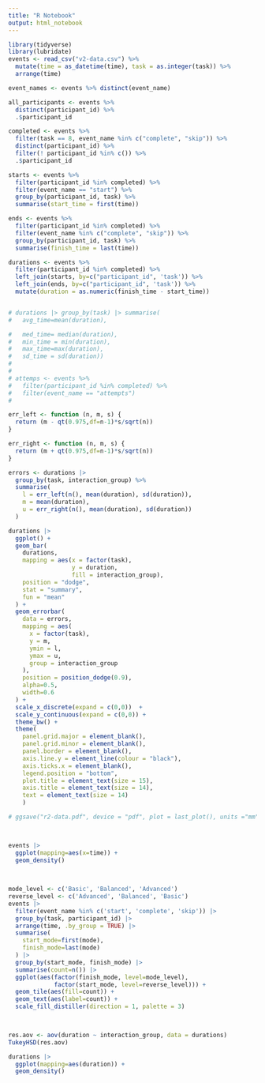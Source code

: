 ```yaml
---
title: "R Notebook"
output: html_notebook
---
```


```r

library(tidyverse)
library(lubridate)
events <- read_csv("v2-data.csv") %>%
  mutate(time = as_datetime(time), task = as.integer(task)) %>%
  arrange(time)
```

```r
event_names <- events %>% distinct(event_name)

all_participants <- events %>%
  distinct(participant_id) %>%
  .$participant_id

completed <- events %>%
  filter(task == 8, event_name %in% c("complete", "skip")) %>%
  distinct(participant_id) %>%
  filter(! participant_id %in% c()) %>% 
  .$participant_id

starts <- events %>%
  filter(participant_id %in% completed) %>%
  filter(event_name == "start") %>%
  group_by(participant_id, task) %>%
  summarise(start_time = first(time))

ends <- events %>% 
  filter(participant_id %in% completed) %>%
  filter(event_name %in% c("complete", "skip")) %>%
  group_by(participant_id, task) %>%
  summarise(finish_time = last(time))

durations <- events %>%
  filter(participant_id %in% completed) %>%
  left_join(starts, by=c("participant_id", 'task')) %>%
  left_join(ends, by=c("participant_id", 'task')) %>%
  mutate(duration = as.numeric(finish_time - start_time))


# durations |> group_by(task) |> summarise(
#   avg_time=mean(duration),
```


```r
#   med_time= median(duration),
#   min_time = min(duration),
#   max_time=max(duration),
#   sd_time = sd(duration))
#   
# 
# attemps <- events %>%
#   filter(participant_id %in% completed) %>% 
#   filter(event_name == "attempts")
#   
```

```r

err_left <- function (n, m, s) {
  return (m - qt(0.975,df=n-1)*s/sqrt(n))
}

err_right <- function (n, m, s) {
  return (m + qt(0.975,df=n-1)*s/sqrt(n))
}

errors <- durations |>
  group_by(task, interaction_group) %>%
  summarise(
    l = err_left(n(), mean(duration), sd(duration)),
    m = mean(duration),
    u = err_right(n(), mean(duration), sd(duration))
  )

durations |>
  ggplot() +
  geom_bar(
    durations,
    mapping = aes(x = factor(task),
                  y = duration,
                  fill = interaction_group),
    position = "dodge",
    stat = "summary",
    fun = "mean"
  ) +
  geom_errorbar(
    data = errors,
    mapping = aes(
      x = factor(task),
      y = m,
      ymin = l,
      ymax = u,
      group = interaction_group
    ),
    position = position_dodge(0.9),
    alpha=0.5,
    width=0.6
  ) +
  scale_x_discrete(expand = c(0,0))  +
  scale_y_continuous(expand = c(0,0)) + 
  theme_bw() +
  theme(
    panel.grid.major = element_blank(), 
    panel.grid.minor = element_blank(), 
    panel.border = element_blank(),
    axis.line.y = element_line(colour = "black"),
    axis.ticks.x = element_blank(),
    legend.position = "bottom",
    plot.title = element_text(size = 15),
    axis.title = element_text(size = 14),
    text = element_text(size = 14)
    )

# ggsave("r2-data.pdf", device = "pdf", plot = last_plot(), units ="mm", width = 210)

  
```



```r
events |>
  ggplot(mapping=aes(x=time)) +
  geom_density()
  
  
```

```r
mode_level <- c('Basic', 'Balanced', 'Advanced')
reverse_level <- c('Advanced', 'Balanced', 'Basic')
events |>
  filter(event_name %in% c('start', 'complete', 'skip')) |>
  group_by(task, participant_id) |>
  arrange(time, .by_group = TRUE) |>
  summarise(
    start_mode=first(mode),
    finish_mode=last(mode)
  ) |> 
  group_by(start_mode, finish_mode) |>
  summarise(count=n()) |>
  ggplot(aes(factor(finish_mode, level=mode_level),
             factor(start_mode, level=reverse_level))) +
  geom_tile(aes(fill=count)) +
  geom_text(aes(label=count)) +
  scale_fill_distiller(direction = 1, palette = 3)

  
```
```r
res.aov <- aov(duration ~ interaction_group, data = durations)
TukeyHSD(res.aov)
```

```r
durations |> 
  ggplot(mapping=aes(duration)) + 
  geom_density()
```

